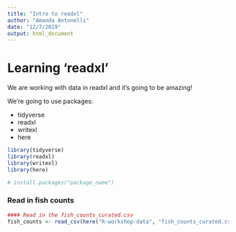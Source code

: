 ```yaml
---
title: "Intro to readxl"
author: "Amanda Antonelli"
date: "12/7/2019"
output: html_document
---
```


# Learning 'readxl'

We are working with data in readxl and it's going to be amazing! 

We're going to use packages:

- tidyverse
- readxl
- writexl
- here

```r
library(tidyverse)
library(readxl)
library(writexl)
library(here)

# install.packages("package_name")
```

### Read in fish counts

```r
#### Read in the fish_counts_curated.csv 
fish_counts <- read_csv(here("R-workshop-data", "fish_counts_curated.csv"))

```


